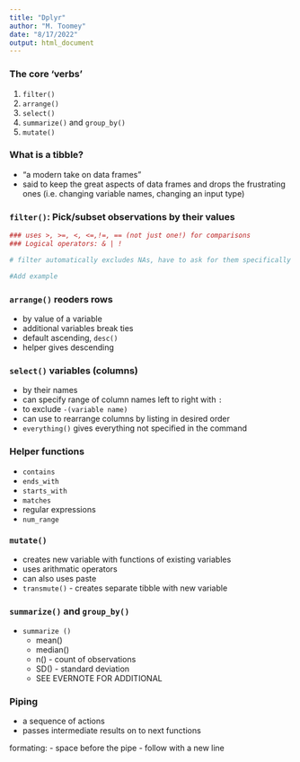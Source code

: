 ```yaml
---
title: "Dplyr"
author: "M. Toomey"
date: "8/17/2022"
output: html_document
---
```


### The core 'verbs'
1. `filter()`   
2. `arrange()`   
3. `select()`   
4. `summarize()` and `group_by()`     
5. `mutate()`

### What is a tibble?    
+ "a modern take on data frames"   
+ said to keep the great aspects of data frames and drops the frustrating ones (i.e. changing variable names, changing an input type)

### `filter()`: Pick/subset observations by their values 
```r
### uses >, >=, <, <=,!=, == (not just one!) for comparisons   
### Logical operators: & | !

# filter automatically excludes NAs, have to ask for them specifically 

#Add example
```

### `arrange()` reoders rows
- by value of a variable 
- additional variables break ties 
- default ascending, `desc()` 
- helper gives descending

### `select()` variables (columns) 
- by their names 
- can specify range of column names left to right with `:`
- to exclude `-(variable name)`
- can use to rearrange columns by listing in desired order
- `everything()` gives everything not specified in the command

### Helper functions 
- `contains`
- `ends_with`
- `starts_with`
- `matches`
- regular expressions
- `num_range`

### `mutate()` 
- creates new variable with functions of existing variables
- uses arithmatic operators 
- can also uses paste
- `transmute()` - creates separate tibble with new variable

### `summarize()` and `group_by()` 
- `summarize ()`
  - mean() 
  - median()
  - n() - count of observations
  - SD() - standard deviation
  - SEE EVERNOTE FOR ADDITIONAL
  
### Piping 
- a sequence of actions 
- passes intermediate results on to next functions

formating:
- space before the pipe
- follow with a new line


  


  